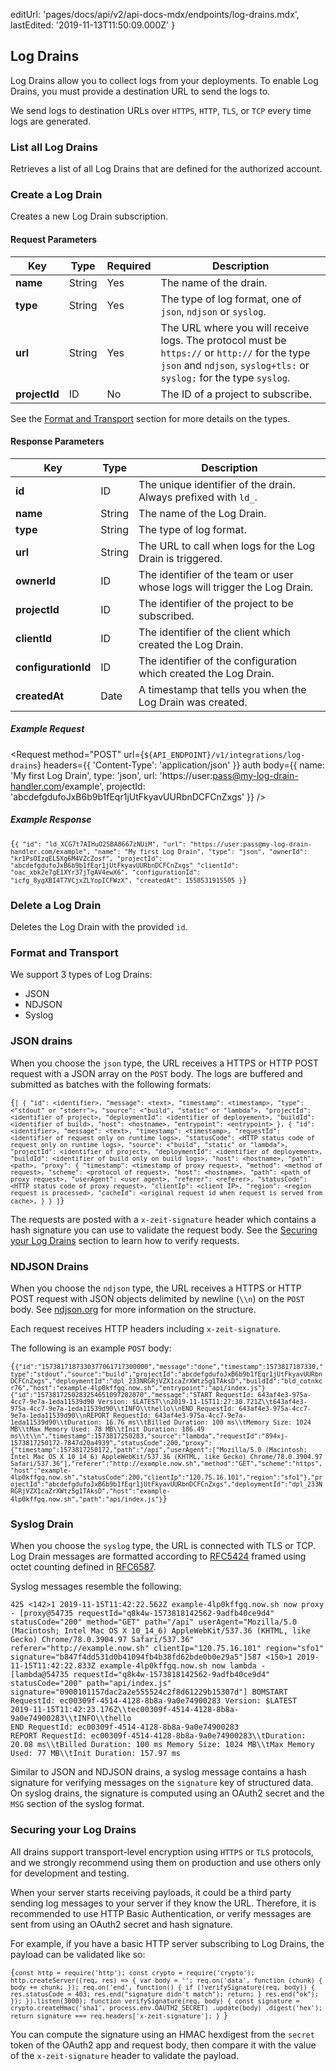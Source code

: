 
  editUrl: 'pages/docs/api/v2/api-docs-mdx/endpoints/log-drains.mdx',
  lastEdited: '2019-11-13T11:50:09.000Z'
}

## Log Drains

Log Drains allow you to collect logs from your deployments. To enable Log Drains, you must provide a destination URL to send the logs to.

We send logs to destination URLs over `HTTPS`, `HTTP`, `TLS`, or `TCP` every time logs are generated.

### List all Log Drains

<Endpoint method="GET" url="/v1/integrations/log-drains" />

Retrieves a list of all Log Drains that are defined for the authorized account.

### Create a Log Drain

<Endpoint method="POST" url="/v1/integrations/log-drains" />

Creates a new Log Drain subscription.

#### Request Parameters

| Key           | <HelpLink href="#api-basics/types" hasIcon>Type</HelpLink> | Required | Description                                                                                                                                                           |
| ------------- | ---------------------------------------------------------- | -------- | --------------------------------------------------------------------------------------------------------------------------------------------------------------------- |
| **name**      | <HelpLink href="#api-basics/types">String</HelpLink>       | Yes      | The name of the drain.                                                                                                                                                |
| **type**      | <HelpLink href="#api-basics/types">String</HelpLink>       | Yes      | The type of log format, one of `json`, `ndjson` or `syslog`.                                                                                                          |
| **url**       | <HelpLink href="#api-basics/types">String</HelpLink>       | Yes      | The URL where you will receive logs. The protocol must be `https://` or `http://` for the type `json` and `ndjson`, `syslog+tls:` or `syslog:` for the type `syslog`. |
| **projectId** | <HelpLink href="#api-basics/types">ID</HelpLink>           | No       | The ID of a project to subscribe.                                                                                                                                     |

See the [Format and Transport](#endpoints/log-drains/format-and-transport) section for more details on the types.

#### Response Parameters

| Key                 | <HelpLink href="#api-basics/types" hasIcon>Type</HelpLink> | Description                                                               |
| ------------------- | ---------------------------------------------------------- | ------------------------------------------------------------------------- |
| **id**              | <HelpLink href="#api-basics/types">ID</HelpLink>           | The unique identifier of the drain. Always prefixed with `ld_`.           |
| **name**            | <HelpLink href="#api-basics/types">String</HelpLink>       | The name of the Log Drain.                                                |
| **type**            | <HelpLink href="#api-basics/types">String</HelpLink>       | The type of log format.                                                   |
| **url**             | <HelpLink href="#api-basics/types">String</HelpLink>       | The URL to call when logs for the Log Drain is triggered.                 |
| **ownerId**         | <HelpLink href="#api-basics/types">ID</HelpLink>           | The identifier of the team or user whose logs will trigger the Log Drain. |
| **projectId**       | <HelpLink href="#api-basics/types">ID</HelpLink>           | The identifier of the project to be subscribed.                           |
| **clientId**        | <HelpLink href="#api-basics/types">ID</HelpLink>           | The identifier of the client which created the Log Drain.                 |
| **configurationId** | <HelpLink href="#api-basics/types">ID</HelpLink>           | The identifier of the configuration which created the Log Drain.          |
| **createdAt**       | <HelpLink href="#api-basics/types">Date</HelpLink>         | A timestamp that tells you when the Log Drain was created.                |

##### Example Request

<Request
  method="POST"
  url={`${API_ENDPOINT}/v1/integrations/log-drains`}
  headers={{
    'Content-Type': 'application/json'
  }}
  auth
  body={{
    name: 'My first Log Drain',
    type: 'json',
    url: 'https://user:pass@my-log-drain-handler.com/example',
    projectId: 'abcdefgdufoJxB6b9b1fEqr1jUtFkyavUURbnDCFCnZxgs'
  }}
/>

##### Example Response

<Code lang="json">{`{
  "id": "ld_XCG7t7AIHuO2SBA8667zNUiM",
  "url": "https://user:pass@my-log-drain-handler.com/example",
  "name": "My first Log Drain",
  "type": "json",
  "ownerId": "kr1PsOIzqEL5Xg6M4VZcZosf",
  "projectId": "abcdefgdufoJxB6b9b1fEqr1jUtFkyavUURbnDCFCnZxgs"
  "clientId": "oac_xbk2e7gE1XYr37jTgAV4ewX6",
  "configurationId": "icfg_8ygXBI4T7VCjxZLYopICFWzX",
  "createdAt": 1558531915505
}`}</Code>

### Delete a Log Drain

<Endpoint method="DELETE" url="/v1/integrations/log-drains/:id" />

Deletes the Log Drain with the provided `id`.

### Format and Transport

We support 3 types of Log Drains:

- JSON
- NDJSON
- Syslog

### JSON drains

When you choose the `json` type, the URL receives a HTTPS or HTTP POST request with a JSON array on the `POST` body.
The logs are buffered and submitted as batches with the following formats:

<Code lang="json">{`[
  {
    "id": <identifier>,
    "message": <text>,
    "timestamp": <timestamp>,
    "type": <"stdout" or "stderr">,
    "source": <"build", "static" or "lambda">,
    "projectId": <identifier of project>,
    "deploymentId": <identifier of deployement>,
    "buildId": <identifier of build>,
    "host": <hostname>,
    "entrypoint": <entrypoint>
  },
  {
    "id": <identifier>,
    "message": <text>,
    "timestamp": <timestamp>,
    "requestId": <identifier of request only on runtime logs>,
    "statusCode": <HTTP status code of request only on runtime logs>,
    "source": <"build", "static" or "lambda">,
    "projectId": <identifier of project>,
    "deploymentId": <identifier of deployement>,
    "buildId": <identifier of build only on build logs>,
    "host": <hostname>,
    "path": <path>,
    "proxy": {
      "timestamp": <timestamp of proxy request>,
      "method": <method of request>,
      "scheme": <protocol of request>,
      "host": <hostname>,
      "path": <path of proxy request>,
      "userAgent": <user agent>,
      "referer": <referer>,
      "statusCode": <HTTP status code of proxy request>,
      "clientIp": <client IP>,
      "region": <region request is processed>,
      "cacheId": <original request id when request is served from cache>,
    }
  }
]`}</Code>

The requests are posted with a `x-zeit-signature` header which contains a hash signature you can use to validate the request body.
See the [Securing your Log Drains](#endpoints/log-drains/securing-your-log-drains) section to learn how to verify requests.

### NDJSON Drains

When you choose the `ndjson` type, the URL receives a HTTPS or HTTP POST request with JSON objects delimited by newline (`\\n`) on the `POST` body.
See [ndjson.org](http://ndjson.org) for more information on the structure.

Each request receives HTTP headers including `x-zeit-signature`.

The following is an example `POST` body:

<Code lang="json">{`{"id":"1573817187330377061717300000","message":"done","timestamp":1573817187330,"type":"stdout","source":"build","projectId":"abcdefgdufoJxB6b9b1fEqr1jUtFkyavUURbnDCFCnZxgs","deploymentId":"dpl_233NRGRjVZX1caZrXWtz5g1TAksD","buildId":"bld_cotnkcr76","host":"example-4lp0kffgq.now.sh","entrypoint":"api/index.js"}
{"id":"1573817250283254651097202070","message":"START RequestId: 643af4e3-975a-4cc7-9e7a-1eda11539d90 Version: $LATEST\\n2019-11-15T11:27:30.721Z\\t643af4e3-975a-4cc7-9e7a-1eda11539d90\\tINFO\\thello\\nEND RequestId: 643af4e3-975a-4cc7-9e7a-1eda11539d90\\nREPORT RequestId: 643af4e3-975a-4cc7-9e7a-1eda11539d90\\tDuration: 16.76 ms\\tBilled Duration: 100 ms\\tMemory Size: 1024 MB\\tMax Memory Used: 78 MB\\tInit Duration: 186.49 ms\\t\\n","timestamp":1573817250283,"source":"lambda","requestId":"894xj-1573817250172-7847d20a4939","statusCode":200,"proxy":{"timestamp":1573817250172,"path":"/api","userAgent":["Mozilla/5.0 (Macintosh; Intel Mac OS X 10_14_6) AppleWebKit/537.36 (KHTML, like Gecko) Chrome/78.0.3904.97 Safari/537.36"],"referer":"http://example.now.sh","method":"GET","scheme":"https","host":"example-4lp0kffgq.now.sh","statusCode":200,"clientIp":"120.75.16.101","region":"sfo1"},"projectId":"abcdefgdufoJxB6b9b1fEqr1jUtFkyavUURbnDCFCnZxgs","deploymentId":"dpl_233NRGRjVZX1caZrXWtz5g1TAksD","host":"example-4lp0kffgq.now.sh","path":"api/index.js"}`}</Code>

### Syslog Drain

When you choose the `syslog` type, the URL is connected with TLS or TCP.
Log Drain messages are formatted according to [RFC5424](https://tools.ietf.org/html/rfc5424) framed using octet counting defined in [RFC6587](https://tools.ietf.org/html/rfc6587#section-3.4.1).

Syslog messages resemble the following:

```
425 <142>1 2019-11-15T11:42:22.562Z example-4lp0kffgq.now.sh now proxy - [proxy@54735 requestId="q8k4w-1573818142562-9adfb40ce9d4" statusCode="200" method="GET" path="/api" userAgent="Mozilla/5.0 (Macintosh; Intel Mac OS X 10_14_6) AppleWebKit/537.36 (KHTML, like Gecko) Chrome/78.0.3904.97 Safari/537.36" referer="http://example.now.sh" clientIp="120.75.16.101" region="sfo1" signature="b847f4dd531d0b41094fb4b38fd62bde0b0e29a5"]587 <150>1 2019-11-15T11:42:22.833Z example-4lp0kffgq.now.sh now lambda - [lambda@54735 requestId="q8k4w-1573818142562-9adfb40ce9d4" statusCode="200" path="api/index.js" signature="0900101157dac2a2e555524c2f8d61229b15307d"] BOMSTART RequestId: ec00309f-4514-4128-8b8a-9a0e74900283 Version: $LATEST
2019-11-15T11:42:23.176Z\\tec00309f-4514-4128-8b8a-9a0e74900283\\tINFO\\thello
END RequestId: ec00309f-4514-4128-8b8a-9a0e74900283
REPORT RequestId: ec00309f-4514-4128-8b8a-9a0e74900283\\tDuration: 20.08 ms\\tBilled Duration: 100 ms Memory Size: 1024 MB\\tMax Memory Used: 77 MB\\tInit Duration: 157.97 ms
```

Similar to JSON and NDJSON drains, a syslog message contains a hash signature for verifying messages on the `signature` key of structured data.
On syslog drains, the signature is computed using an OAuth2 secret and the `MSG` section of the syslog format.

### Securing your Log Drains

All drains support transport-level encryption using `HTTPS` or `TLS` protocols,
and we strongly recommend using them on production and use others only for development and testing.

When your server starts receiving payloads, it could be a third party sending log messages to your server if they know the URL. Therefore, it is recommended to use HTTP Basic Authentication, or verify messages are sent from <OrgName /> using an OAuth2 secret and hash signature.

For example, if you have a basic HTTP server subscribing to Log Drains, the payload can be validated like so:

<Code lang="javascript">{`const http = require('http');
const crypto = require('crypto');
http.createServer((req, res) => {
  var body = '';
  req.on('data', function (chunk) {
    body += chunk;
  });
  req.on('end', function() {
    if (!verifySignature(req, body)) {
      res.statusCode = 403;
      res.end("signature didn't match");
      return;
    }
    res.end("ok");
  });
}).listen(3000);
function verifySignature(req, body) {
  const signature = crypto.createHmac('sha1', process.env.OAUTH2_SECRET)
    .update(body)
    .digest('hex');
  return signature === req.headers['x-zeit-signature'];
}
`}</Code>

You can compute the signature using an HMAC hexdigest from the `secret` token of the OAuth2 app and request body, then compare it with the value of the `x-zeit-signature` header to validate the payload.
